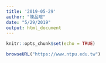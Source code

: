 ```yaml
---
title: '2019-05-29'
author: "陳品瑄"
date: "5/29/2019"
output: html_document
---
```


```r
knitr::opts_chunk$set(echo = TRUE)
```

```r
browseURL("https://www.ntpu.edu.tw")
```



















































